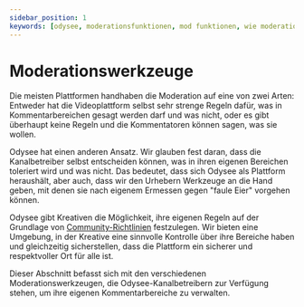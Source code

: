 ---
sidebar_position: 1
keywords: [odysee, moderationsfunktionen, mod funktionen, wie moderation auf odysee funktioniert, kann man auf odysee moderieren]
---

# Moderationswerkzeuge

Die meisten Plattformen handhaben die Moderation auf eine von zwei Arten: Entweder hat die Videoplattform selbst sehr strenge Regeln dafür, was in Kommentarbereichen gesagt werden darf und was nicht, oder es gibt überhaupt keine Regeln und die Kommentatoren können sagen, was sie wollen. 

Odysee hat einen anderen Ansatz. Wir glauben fest daran, dass die Kanalbetreiber selbst entscheiden können, was in ihren eigenen Bereichen toleriert wird und was nicht. Das bedeutet, dass sich Odysee als Plattform heraushält, aber auch, dass wir den Urhebern Werkzeuge an die Hand geben, mit denen sie nach eigenem Ermessen gegen "faule Eier" vorgehen können.

Odysee gibt Kreativen die Möglichkeit, ihre eigenen Regeln auf der Grundlage von [Community-Richtlinien](https://help.odysee.tv/de/communityguidelines/) festzulegen. Wir bieten eine Umgebung, in der Kreative eine sinnvolle Kontrolle über ihre Bereiche haben und gleichzeitig sicherstellen, dass die Plattform ein sicherer und respektvoller Ort für alle ist.

Dieser Abschnitt befasst sich mit den verschiedenen Moderationswerkzeugen, die Odysee-Kanalbetreibern zur Verfügung stehen, um ihre eigenen Kommentarbereiche zu verwalten.

<CategoryCards/>